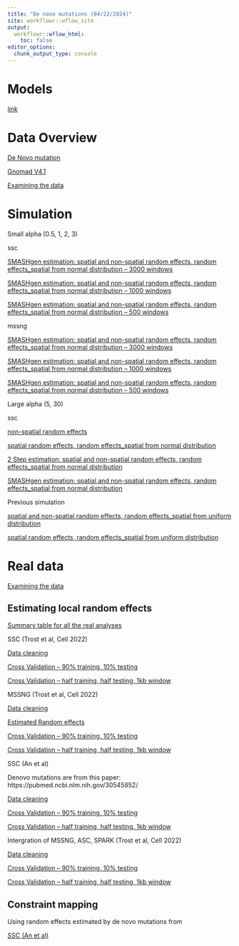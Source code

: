 ```yaml
---
title: "De novo mutations (04/22/2024)"
site: workflowr::wflow_site
output:
  workflowr::wflow_html:
    toc: false
editor_options:
  chunk_output_type: console
---
```


# Models

[link](https://xsun1229.github.io/mutation_rate/denovo_0422_models.html)

# Data Overview

[De Novo mutation](https://xsun1229.github.io/mutation_rate/denovo_data_overview.html)

[Gnomad V4.1](https://xsun1229.github.io/mutation_rate/data_gnomadv41.html)

[Examining the data](https://xsun1229.github.io/mutation_rate/denovo0422_examining_data.html)

# Simulation

Small alpha (0.5, 1, 2, 3)


ssc

[SMASHgen estimation: spatial and non-spatial random effects, random effects_spatial from normal distribution -- 3000 windows](https://xsun1229.github.io/mutation_rate/denovo0422_simulation_spatial_norm_nonspatial_smashgen_smallalpha.html)

[SMASHgen estimation: spatial and non-spatial random effects, random effects_spatial from normal distribution -- 1000 windows](https://xsun1229.github.io/mutation_rate/denovo0422_simulation_spatial_norm_nonspatial_smashgen_smallalpha_1000windows.html)

[SMASHgen estimation: spatial and non-spatial random effects, random effects_spatial from normal distribution -- 500 windows](https://xsun1229.github.io/mutation_rate/denovo0422_simulation_spatial_norm_nonspatial_smashgen_smallalpha_500windows.html)

mssng

[SMASHgen estimation: spatial and non-spatial random effects, random effects_spatial from normal distribution -- 3000 windows](https://xsun1229.github.io/mutation_rate/denovo0422_simulation_spatial_norm_nonspatial_smashgen_smallalpha_mssng.html)

[SMASHgen estimation: spatial and non-spatial random effects, random effects_spatial from normal distribution -- 1000 windows](https://xsun1229.github.io/mutation_rate/denovo0422_simulation_spatial_norm_nonspatial_smashgen_smallalpha_1000windows_mssng.html)

[SMASHgen estimation: spatial and non-spatial random effects, random effects_spatial from normal distribution -- 500 windows](https://xsun1229.github.io/mutation_rate/denovo0422_simulation_spatial_norm_nonspatial_smashgen_smallalpha_500windows_mssng.html)

Large alpha (5, 30)

ssc

[non-spatial random effects](https://xsun1229.github.io/mutation_rate/denovo0422_simulation_nonspatial.html)

[spatial random effects, random effects_spatial from normal distribution](https://xsun1229.github.io/mutation_rate/denovo0422_simulation_spatial_norm.html)

[2 Step estimation: spatial and non-spatial random effects, random effects_spatial from normal distribution](https://xsun1229.github.io/mutation_rate/denovo0422_simulation_spatial_norm_nonspatial.html)

[SMASHgen estimation: spatial and non-spatial random effects, random effects_spatial from normal distribution](https://xsun1229.github.io/mutation_rate/denovo0422_simulation_spatial_norm_nonspatial_smashgen.html)


Previous simulation

[spatial and non-spatial random effects, random effects_spatial from uniform distribution](https://xsun1229.github.io/mutation_rate/denovo0422_simulation_spatial_nonspatial.html)

[spatial random effects, random effects_spatial from uniform distribution](https://xsun1229.github.io/mutation_rate/denovo0422_simulation_spatial_unif.html)

# Real data

[Examining the data](https://xsun1229.github.io/mutation_rate/denovo0422_examining_data.html)

## Estimating local random effects 

[Summary table for all the real analyses](https://xsun1229.github.io/mutation_rate/denovo0422_realdata_summary.html)

SSC (Trost et al, Cell 2022)

[Data cleaning](https://xsun1229.github.io/mutation_rate/denovo0422_realdata_data_cleaning.html)

[Cross Validation -- 90% training, 10% testing](https://xsun1229.github.io/mutation_rate/denovo0422_realdata_CV.html)

[Cross Validation -- half training, half testing, 1kb window](https://xsun1229.github.io/mutation_rate/denovo0422_realdata_CV_ssc_trost_halftt.html)

MSSNG (Trost et al, Cell 2022)

[Data cleaning](https://xsun1229.github.io/mutation_rate/denovo0422_realdata_data_cleaning_mssng.html)

[Estimated Random effects](https://xsun1229.github.io/mutation_rate/denovo0422_estimated_randeff_mssng.html)

[Cross Validation -- 90% training, 10% testing](https://xsun1229.github.io/mutation_rate/denovo0422_realdata_CV_mssng.html)

[Cross Validation -- half training, half testing, 1kb window](https://xsun1229.github.io/mutation_rate/denovo0422_realdata_CV_mssng_halftt.html)

SSC (An et al)

Denovo mutations are from this paper: https://pubmed.ncbi.nlm.nih.gov/30545852/

[Data cleaning](https://xsun1229.github.io/mutation_rate/denovo0422_realdata_data_cleaning_ssc_an.html)

[Cross Validation -- 90% training, 10% testing](https://xsun1229.github.io/mutation_rate/denovo0422_realdata_CV_ssc_an.html)

[Cross Validation -- half training, half testing, 1kb window](https://xsun1229.github.io/mutation_rate/denovo0422_realdata_CV_ssc_an_halftt.html)


Intergration of MSSNG, ASC, SPARK (Trost et al, Cell 2022)

[Data cleaning](https://xsun1229.github.io/mutation_rate/denovo0422_realdata_data_cleaning_integrate_trost.html)

[Cross Validation -- 90% training, 10% testing](https://xsun1229.github.io/mutation_rate/denovo0422_realdata_CV_integrate_trost.html)

[Cross Validation -- half training, half testing, 1kb window](https://xsun1229.github.io/mutation_rate/denovo0422_realdata_CV_integration_trost_halftt.html)


## Constraint mapping

Using random effects estimated by de novo mutations from 

[SSC (An et al)](https://xsun1229.github.io/mutation_rate/denovo0422_constraint_mapping_ssc_an.html)






